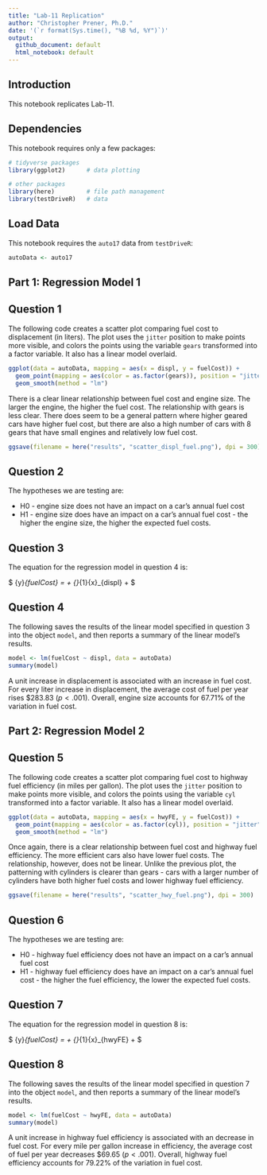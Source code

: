 ```yaml
---
title: "Lab-11 Replication"
author: "Christopher Prener, Ph.D."
date: '(`r format(Sys.time(), "%B %d, %Y")`)'
output: 
  github_document: default
  html_notebook: default 
---
```


## Introduction
This notebook replicates Lab-11.

## Dependencies
This notebook requires only a few packages:

```r
# tidyverse packages
library(ggplot2)      # data plotting

# other packages
library(here)         # file path management
library(testDriveR)   # data
```

## Load Data
This notebook requires the `auto17` data from `testDriveR`:

```r
autoData <- auto17
```

## Part 1: Regression Model 1
## Question 1

The following code creates a scatter plot comparing fuel cost to displacement (in liters). The plot uses the `jitter` position to make points more visible, and colors the points using the variable `gears` transformed into a factor variable. It also has a linear model overlaid.

```r
ggplot(data = autoData, mapping = aes(x = displ, y = fuelCost)) +
  geom_point(mapping = aes(color = as.factor(gears)), position = "jitter") +
  geom_smooth(method = "lm")
```

There is a clear linear relationship between fuel cost and engine size. The larger the engine, the higher the fuel cost. The relationship with gears is less clear. There does seem to be a general pattern where higher geared cars have higher fuel cost, but there are also a high number of cars with 8 gears that have small engines and relatively low fuel cost.

```r
ggsave(filename = here("results", "scatter_displ_fuel.png"), dpi = 300)
```

## Question 2

The hypotheses we are testing are:

* H0 - engine size does not have an impact on a car's annual fuel cost
* H1 - engine size does have an impact on a car's annual fuel cost - the higher the engine size, the higher the expected fuel costs.

## Question 3

The equation for the regression model in question 4 is:

$ {y}_{fuelCost} = \alpha + {\beta}_{1}{x}_{displ} + \epsilon $

## Question 4

The following saves the results of the linear model specified in question 3 into the object `model`, and then reports a summary of the linear model's results.

```r
model <- lm(fuelCost ~ displ, data = autoData)
summary(model)
```

A unit increase in displacement is associated with an increase in fuel cost. For every liter increase in displacement, the average cost of fuel per year rises \$283.83 ($p<.001$). Overall, engine size accounts for 67.71% of the variation in fuel cost.

## Part 2: Regression Model 2
## Question 5

The following code creates a scatter plot comparing fuel cost to highway fuel efficiency (in miles per gallon). The plot uses the `jitter` position to make points more visible, and colors the points using the variable `cyl` transformed into a factor variable. It also has a linear model overlaid.

```r
ggplot(data = autoData, mapping = aes(x = hwyFE, y = fuelCost)) +
  geom_point(mapping = aes(color = as.factor(cyl)), position = "jitter") +
  geom_smooth(method = "lm")
```

Once again, there is a clear relationship between fuel cost and highway fuel efficiency. The more efficient cars also have lower fuel costs. The relationship, however, does not be linear. Unlike the previous plot, the patterning with cylinders is clearer than gears - cars with a larger number of cylinders have both higher fuel costs and lower highway fuel efficiency. 

```r
ggsave(filename = here("results", "scatter_hwy_fuel.png"), dpi = 300)
```

## Question 6

The hypotheses we are testing are:

* H0 - highway fuel efficiency does not have an impact on a car's annual fuel cost
* H1 - highway fuel efficiency does have an impact on a car's annual fuel cost - the higher the fuel efficiency, the lower the expected fuel costs.

## Question 7

The equation for the regression model in question 8 is:

$ {y}_{fuelCost} = \alpha + {\beta}_{1}{x}_{hwyFE} + \epsilon $

## Question 8

The following saves the results of the linear model specified in question 7 into the object `model`, and then reports a summary of the linear model's results.

```r
model <- lm(fuelCost ~ hwyFE, data = autoData)
summary(model)
```

A unit increase in highway fuel efficiency is associated with an decrease in fuel cost. For every mile per gallon increase in efficiency, the average cost of fuel per year decreases \$69.65 ($p<.001$). Overall, highway fuel efficiency accounts for 79.22% of the variation in fuel cost.
